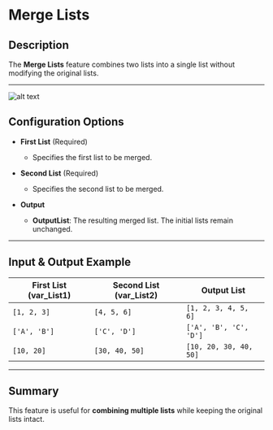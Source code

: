 # Merge Lists  

## Description

The **Merge Lists** feature combines two lists into a single list without modifying the original lists.  

---  
![alt text](../assets/variable/merge-lists.png)

## Configuration Options  

- **First List** (Required)  
  - Specifies the first list to be merged.  

- **Second List** (Required)  
  - Specifies the second list to be merged.  

- **Output**  
  - **OutputList**: The resulting merged list. The initial lists remain unchanged.  

---  

## Input & Output Example  

| **First List (var_List1)** | **Second List (var_List2)** | **Output List** |
|----------------------------|----------------------------|-----------------|
| `[1, 2, 3]`                | `[4, 5, 6]`                | `[1, 2, 3, 4, 5, 6]` |
| `['A', 'B']`               | `['C', 'D']`               | `['A', 'B', 'C', 'D']` |
| `[10, 20]`                 | `[30, 40, 50]`             | `[10, 20, 30, 40, 50]` |

---  

## Summary

This feature is useful for **combining multiple lists** while keeping the original lists intact.